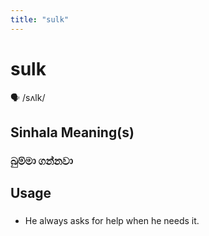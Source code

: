 ```yaml
---
title: "sulk"
---
```


# sulk

🗣️ /sʌlk/

## Sinhala Meaning(s)

### බුම්මා ගන්නවා

## Usage

### 

- He always asks for help when he needs it.

